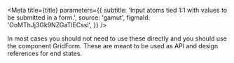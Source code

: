 

<Meta
  title={title}
  parameters={{
    subtitle: 'Input atoms tied 1:1 with values to be submitted in a form.',
    source: 'gamut',
    figmaId: 'OoMThJj3Gk9NZGaTlECssl',
  }}
/>

In most cases you should not need to use these directly and you should use the component <LinkTo kind='Organisms/GridForm'>GridForm</LinkTo>. These are meant to be used as API and design references for end states.

<TableOfContents />
